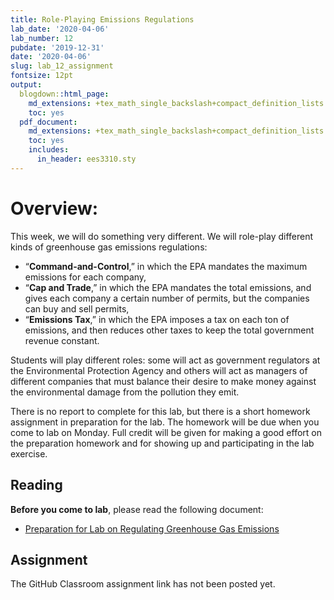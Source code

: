 ```yaml
---
title: Role-Playing Emissions Regulations
lab_date: '2020-04-06'
lab_number: 12
pubdate: '2019-12-31'
date: '2020-04-06'
slug: lab_12_assignment
fontsize: 12pt
output:
  blogdown::html_page:
    md_extensions: +tex_math_single_backslash+compact_definition_lists
    toc: yes
  pdf_document:
    md_extensions: +tex_math_single_backslash+compact_definition_lists
    toc: yes
    includes:
      in_header: ees3310.sty
---
```

# Overview:

This week, we will do something very different. We will role-play different kinds of greenhouse gas emissions regulations: 

* "**Command-and-Control**," in which the EPA mandates the maximum emissions for each company, 
* "**Cap and Trade**," in which the EPA mandates the total emissions, and gives each company a certain number of permits, but the companies can buy and sell permits,
* "**Emissions Tax**," in which the EPA imposes a tax on each ton of emissions, and then reduces other taxes to keep the total government revenue constant.

Students will play different roles: some will act as government regulators at the Environmental Protection Agency and others will act as managers of different companies that must balance their desire to make money against the environmental damage from the pollution they emit.

There is no report to complete for this lab, but there is a short homework assignment in preparation for the lab. The homework will be due when you come to lab on Monday. Full credit will be given for making a good effort on the preparation homework and for showing up and participating in the lab exercise.

## Reading

**Before you come to lab**, please read the following document:

* [Preparation for Lab on Regulating Greenhouse Gas Emissions](/lab_docs/lab_12_preparation){target="_blank"}

## Assignment

The GitHub Classroom assignment link has not been posted yet.
